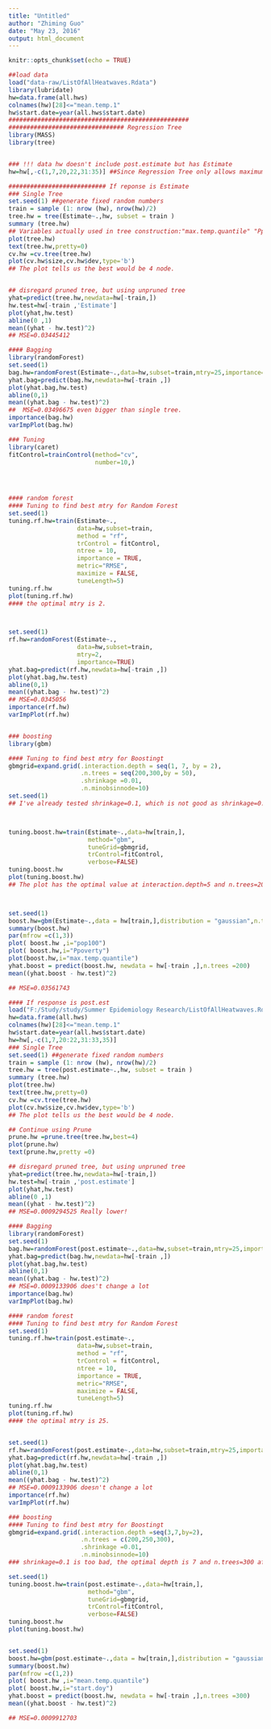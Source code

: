 ```yaml
---
title: "Untitled"
author: "Zhiming Guo"
date: "May 23, 2016"
output: html_document
---
```


```r
knitr::opts_chunk$set(echo = TRUE)
```

```r
##load data
load("data-raw/ListOfAllHeatwaves.Rdata")
library(lubridate)
hw=data.frame(all.hws)
colnames(hw)[28]<="mean.temp.1"
hw$start.date=year(all.hws$start.date)
##################################################
################################ Regression Tree
library(MASS)
library(tree)


### !!! data hw doesn't include post.estimate but has Estimate
hw=hw[,-c(1,7,20,22,31:35)] ##Since Regression Tree only allows maximum 32 factors, also, there are some useless columns 

########################### If reponse is Estimate
### Single Tree
set.seed(1) ##generate fixed random numbers
train = sample (1: nrow (hw), nrow(hw)/2)
tree.hw = tree(Estimate~.,hw, subset = train )
summary (tree.hw)
## Variables actually used in tree construction:"max.temp.quantile" "Ppoverty"  "start.date"     
plot(tree.hw)
text(tree.hw,pretty=0)
cv.hw =cv.tree(tree.hw)
plot(cv.hw$size,cv.hw$dev,type='b')
## The plot tells us the best would be 4 node.


## disregard pruned tree, but using unpruned tree
yhat=predict(tree.hw,newdata=hw[-train,])
hw.test=hw[-train ,'Estimate']
plot(yhat,hw.test)
abline(0 ,1)
mean((yhat - hw.test)^2)
## MSE=0.03445412
```

```r
#### Bagging
library(randomForest)
set.seed(1)
bag.hw=randomForest(Estimate~.,data=hw,subset=train,mtry=25,importance=TRUE)
yhat.bag=predict(bag.hw,newdata=hw[-train ,])
plot(yhat.bag,hw.test)
abline(0,1)
mean((yhat.bag - hw.test)^2)
##  MSE=0.03496675 even bigger than single tree.
importance(bag.hw)
varImpPlot(bag.hw)
```

```r
### Tuning
library(caret)
fitControl=trainControl(method="cv",
                        number=10,)


            

```

```r
#### random forest
#### Tuning to find best mtry for Random Forest
set.seed(1)
tuning.rf.hw=train(Estimate~.,
                   data=hw,subset=train,
                   method = "rf",
                   trControl = fitControl,
                   ntree = 10,
                   importance = TRUE,
                   metric="RMSE",
                   maximize = FALSE,
                   tuneLength=5)
tuning.rf.hw
plot(tuning.rf.hw)
#### the optimal mtry is 2.



set.seed(1)
rf.hw=randomForest(Estimate~.,
                   data=hw,subset=train,
                   mtry=2,
                   importance=TRUE)
yhat.bag=predict(rf.hw,newdata=hw[-train ,])
plot(yhat.bag,hw.test)
abline(0,1)
mean((yhat.bag - hw.test)^2)
## MSE=0.0345056
importance(rf.hw)
varImpPlot(rf.hw)



```


```r
### boosting
library(gbm)

#### Tuning to find best mtry for Boostingt
gbmgrid=expand.grid(.interaction.depth = seq(1, 7, by = 2),
                    .n.trees = seq(200,300,by = 50),
                    .shrinkage =0.01,
                    .n.minobsinnode=10)
set.seed(1)
## I've already tested shrinkage=0.1, which is not good as shrinkage=0.01, to speed the process, I cut 0.1 off.



tuning.boost.hw=train(Estimate~.,data=hw[train,],
                      method="gbm",
                      tuneGrid=gbmgrid,
                      trControl=fitControl,
                      verbose=FALSE)
tuning.boost.hw
plot(tuning.boost.hw)
## The plot has the optimal value at interaction.depth=5 and n.trees=200. 



set.seed(1)
boost.hw=gbm(Estimate~.,data = hw[train,],distribution = "gaussian",n.trees=200,interaction.depth = 5)
summary(boost.hw)
par(mfrow =c(1,3))
plot( boost.hw ,i="pop100")
plot( boost.hw,i="Ppoverty")
plot(boost.hw,i="max.temp.quantile")
yhat.boost = predict(boost.hw, newdata = hw[-train ,],n.trees =200)
mean((yhat.boost - hw.test)^2)

## MSE=0.03561743


```











```r
#### If response is post.est
load("F:/Study/study/Summer Epidemiology Research/ListOfAllHeatwaves.Rdata")
hw=data.frame(all.hws)
colnames(hw)[28]<="mean.temp.1"
hw$start.date=year(all.hws$start.date)
hw=hw[,-c(1,7,20:22,31:33,35)]
### Single Tree
set.seed(1) ##generate fixed random numbers
train = sample (1: nrow (hw), nrow(hw)/2)
tree.hw = tree(post.estimate~.,hw, subset = train )
summary (tree.hw)
plot(tree.hw)
text(tree.hw,pretty=0)
cv.hw =cv.tree(tree.hw)
plot(cv.hw$size,cv.hw$dev,type='b')
## The plot tells us the best would be 4 node.

## Continue using Prune
prune.hw =prune.tree(tree.hw,best=4)
plot(prune.hw)
text(prune.hw,pretty =0)

## disregard pruned tree, but using unpruned tree
yhat=predict(tree.hw,newdata=hw[-train,])
hw.test=hw[-train ,'post.estimate']
plot(yhat,hw.test)
abline(0 ,1)
mean((yhat - hw.test)^2)
## MSE=0.0009294525 Really lower!
```

```r
#### Bagging
library(randomForest)
set.seed(1)
bag.hw=randomForest(post.estimate~.,data=hw,subset=train,mtry=25,importance=TRUE)
yhat.bag=predict(bag.hw,newdata=hw[-train ,])
plot(yhat.bag,hw.test)
abline(0,1)
mean((yhat.bag - hw.test)^2)
## MSE=0.0009133906 does't change a lot
importance(bag.hw)
varImpPlot(bag.hw)
```

```r
#### random forest
#### Tuning to find best mtry for Random Forest
set.seed(1)
tuning.rf.hw=train(post.estimate~.,
                   data=hw,subset=train,
                   method = "rf",
                   trControl = fitControl,
                   ntree = 10,
                   importance = TRUE,
                   metric="RMSE",
                   maximize = FALSE,
                   tuneLength=5)
tuning.rf.hw
plot(tuning.rf.hw)
#### the optimal mtry is 25.


set.seed(1)
rf.hw=randomForest(post.estimate~.,data=hw,subset=train,mtry=25,importance=TRUE)
yhat.bag=predict(rf.hw,newdata=hw[-train ,])
plot(yhat.bag,hw.test)
abline(0,1)
mean((yhat.bag - hw.test)^2)
## MSE=0.0009133906 doesn't change a lot
importance(rf.hw)
varImpPlot(rf.hw)

```

```r
### boosting
#### Tuning to find best mtry for Boostingt
gbmgrid=expand.grid(.interaction.depth =seq(3,7,by=2),
                    .n.trees = c(200,250,300),
                    .shrinkage =0.01,
                    .n.minobsinnode=10)
### shrinkage=0.1 is too bad, the optimal depth is 7 and n.trees=300 after testing several combinations

set.seed(1)
tuning.boost.hw=train(post.estimate~.,data=hw[train,],
                      method="gbm",
                      tuneGrid=gbmgrid,
                      trControl=fitControl,
                      verbose=FALSE)
tuning.boost.hw
plot(tuning.boost.hw)


set.seed(1)
boost.hw=gbm(post.estimate~.,data = hw[train,],distribution = "gaussian",n.trees=300,interaction.depth = 7)
summary(boost.hw)
par(mfrow =c(1,2))
plot( boost.hw ,i="mean.temp.quantile")
plot( boost.hw,i="start.doy")
yhat.boost = predict(boost.hw, newdata = hw[-train ,],n.trees =300)
mean((yhat.boost - hw.test)^2)

## MSE=0.0009912703


```

